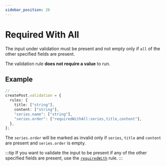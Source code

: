 ```yaml
---
sidebar_position: 26
---
```


# Required With All

The input under validation must be present and not empty only if `all` of the other specified fields are present.

The validation rule **does not require a value** to run.

## Example

```ts title="src/app/posts/controllers/create-post.ts"
// ...
createPost.validation = {
  rules: {
    title: ["string"],
    content: ["string"],
    "series.name": ["string"],
    "series.order": ["requiredWithAll:series,title,content"],
  },
};
```

The `series.order` will be marked as invalid only if `series`, `title` and `content` are present and `series.order` is empty.

:::tip
If you want to validate the input to be present if any of the other specified fields are present, use the [`requiredWith`](./required-with) rule.
:::
